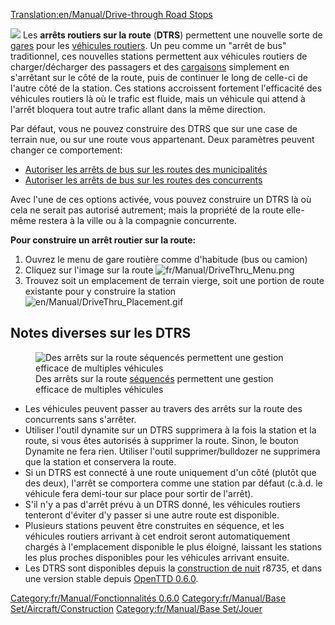 [[Translation:en/Manual/Drive-through Road Stops]]


[[File:en/Manual/DriveThru Bus Stops.gif|left|]]
Les '''arrêts routiers sur la route''' ('''DTRS''') permettent une nouvelle sorte de [[fr/Manual/Gares|gares]] pour les [[fr/Manual/Véhicules routiers|véhicules routiers]]. Un peu comme un "arrêt de bus" traditionnel, ces nouvelles stations permettent aux véhicules routiers de charger/décharger des passagers et des [[fr/Manual/Cargaison|cargaisons]] simplement en s'arrêtant sur le côté de la route, puis de continuer le long de celle-ci de l'autre côté de la station. Ces stations accroissent fortement l'efficacité des véhicules routiers là où le trafic est fluide, mais un véhicule qui attend à l'arrêt bloquera tout autre trafic allant dans la même direction.

Par défaut, vous ne pouvez construire des DTRS que sur une case de terrain nue, ou sur une route vous appartenant. Deux paramètres peuvent changer ce comportement:

* [[fr/Archive/Manual/Settings/Options avancées/Stations#autoriser-les-arrets-de-bus-sur-les-routes-des-municipalites|Autoriser les arrêts de bus sur les routes des municipalités]]
* [[fr/Archive/Manual/Settings/Options avancées/Stations#autoriser-les-arrets-de-bus-sur-les-routes-des-concurrents|Autoriser les arrêts de bus sur les routes des concurrents]]

Avec l'une de ces options activée, vous pouvez construire un DTRS là où cela ne serait pas autorisé autrement; mais la propriété de la route elle-même restera à la ville ou à la compagnie concurrente.

'''Pour construire un arrêt routier sur la route:'''
#Ouvrez le menu de gare routière comme d'habitude (bus ou camion)
#Cliquez sur l'image sur la route [[File:fr/Manual/DriveThru Menu.png|none]]
#Trouvez soit un emplacement de terrain vierge, soit une portion de route existante pour y construire la station [[File:en/Manual/DriveThru Placement.gif|none]]

==Notes diverses sur les DTRS==
[[File:en/Manual/DriveThru Multiple.gif|frame|Des arrêts sur la route [[fr/Manual/Aire de chargement#multistop|séquencés]] permettent une gestion efficace de multiples véhicules]]
*Les véhicules peuvent passer au travers des arrêts sur la route des concurrents sans s'arrêter.
*Utiliser l'outil dynamite sur un DTRS supprimera à la fois la station et la route, si vous êtes autorisés à supprimer la route. Sinon, le bouton Dynamite ne fera rien. Utiliser l'outil supprimer/bulldozer ne supprimera que la station et conservera la route.
*Si un DTRS est connecté à une route uniquement d'un côté (plutôt que des deux), l'arrêt se comportera comme une station par défaut (c.à.d. le véhicule fera demi-tour sur place pour sortir de l'arrêt).
*S'il n'y a pas d'arrêt prévu à un DTRS donné, les véhicules routiers tenteront d'éviter d'y passer si une autre route est disponible.
*Plusieurs stations peuvent être construites en séquence, et les véhicules routiers arrivant à cet endroit seront automatiquement chargés à l'emplacement disponible le plus éloigné, laissant les stations les plus proches disponibles pour les véhicules arrivant ensuite.
*Les DTRS sont disponibles depuis la [[fr/Archive/Community/Construction de nuit|construction de nuit]] r8735, et dans une version stable depuis [[fr/Archive/OpenTTD/OpenTTD 0.6.0|OpenTTD 0.6.0]].

[[Category:fr/Manual/Fonctionnalités 0.6.0]]
[[Category:fr/Manual/Base Set/Aircraft/Construction]]
[[Category:fr/Manual/Base Set/Jouer]]